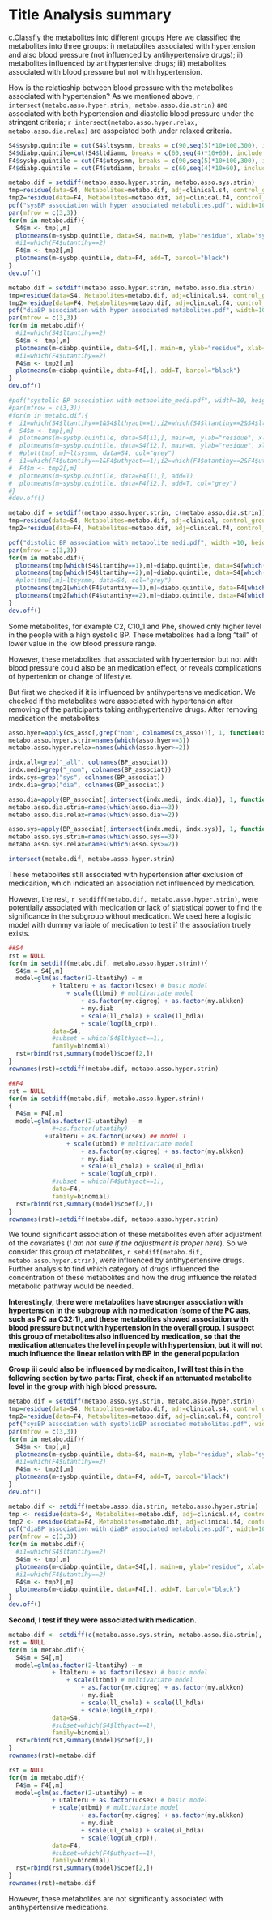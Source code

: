 Title Analysis summary
========================================================

c.Classfiy the metabolites into different groups
Here we classified the metabolites into three groups: 
i) metabolites associated with hypertension and also blood pressure (not influenced by antihypertensive drugs); 
ii) metabolites influenced by antihypertensive drugs; 
iii) metabolites associated with blood pressure but not with hypertension.

How is the relatioship between blood pressure with the metabolites associated with hypertension? As we mentioned above, `r intersect(metabo.asso.hyper.strin, metabo.asso.dia.strin)` are associated with both hypertension and diastolic blood pressure under the stringent criteria; `r intersect(metabo.asso.hyper.relax, metabo.asso.dia.relax)` are asspciated both under relaxed criteria.

```r
S4$sysbp.quintile = cut(S4$ltsysmm, breaks = c(90,seq(5)*10+100,300), include.lowest = T,ordered_result = F, right=F)
S4$diabp.quintile=cut(S4$ltdiamm, breaks = c(60,seq(4)*10+60), include.lowest = T,ordered_result = F, right=F)
F4$sysbp.quintile = cut(F4$utsysmm, breaks = c(90,seq(5)*10+100,300), include.lowest = T,ordered_result = F, right=F)
F4$diabp.quintile = cut(F4$utdiamm, breaks = c(60,seq(4)*10+60), include.lowest = T,ordered_result = F, right=F)

metabo.dif = setdiff(metabo.asso.hyper.strin, metabo.asso.sys.strin)
tmp=residue(data=S4, Metabolites=metabo.dif, adj=clinical.s4, control_group=which(S4$lthyact==2))
tmp2=residue(data=F4, Metabolites=metabo.dif, adj=clinical.f4, control_group=which(F4$uthyact==2))
pdf("sysBP association with hyper associated metabolites.pdf", width=10, height=8)
par(mfrow = c(3,3))
for(m in metabo.dif){
  S4$m <- tmp[,m]
  plotmeans(m~sysbp.quintile, data=S4, main=m, ylab="residue", xlab="systolicBP", col="grey", barcol="grey")
  #i1=which(F4$utantihy==2)
  F4$m <- tmp2[,m]
  plotmeans(m~sysbp.quintile, data=F4, add=T, barcol="black")
}
dev.off()

metabo.dif = setdiff(metabo.asso.hyper.strin, metabo.asso.dia.strin)
tmp=residue(data=S4, Metabolites=metabo.dif, adj=clinical.s4, control_group=which(S4$lthyact==2))
tmp2=residue(data=F4, Metabolites=metabo.dif, adj=clinical.f4, control_group=which(F4$uthyact==2))
pdf("diaBP association with hyper associated metabolites.pdf", width=10, height=8)
par(mfrow = c(3,3))
for(m in metabo.dif){
  #i1=which(S4$ltantihy==2)
  S4$m <- tmp[,m]
  plotmeans(m~diabp.quintile, data=S4[,], main=m, ylab="residue", xlab="diastolicBP", col="grey", barcol="grey")
  #i1=which(F4$utantihy==2)
  F4$m <- tmp2[,m]
  plotmeans(m~diabp.quintile, data=F4[,], add=T, barcol="black")
}
dev.off()

#pdf("systolic BP association with metabolite_medi.pdf", width=10, height=8)
#par(mfrow = c(3,3))
#for(m in metabo.dif){
#  i1=which(S4$ltantihy==1&S4$lthyact==1);i2=which(S4$ltantihy==2&S4$lthyact==1)
#  S4$m <- tmp[,m]
#  plotmeans(m~sysbp.quintile, data=S4[i1,], main=m, ylab="residue", xlab="systolicBP", col = "blue")
#  plotmeans(m~sysbp.quintile, data=S4[i2,], main=m, ylab="residue", xlab="systolicBP", col="lightblue",add=T)
#  #plot(tmp[,m]~ltsysmm, data=S4, col="grey")
#  i1=which(F4$utantihy==1&F4$uthyact==1);i2=which(F4$utantihy==2&F4$uthyact==1)
#  F4$m <- tmp2[,m]
#  plotmeans(m~sysbp.quintile, data=F4[i1,], add=T)
#  plotmeans(m~sysbp.quintile, data=F4[i2,], add=T, col="grey")
#}
#dev.off()

metabo.dif = setdiff(metabo.asso.hyper.strin, c(metabo.asso.dia.strin))
tmp=residue(data=S4, Metabolites=metabo.dif, adj=clinical, control_group=which(S4$lthyact==2))
tmp2=residue(data=F4, Metabolites=metabo.dif, adj=clinical.f4, control_group=which(F4$uthyact==2))

pdf("distolic BP association with metabolite_medi.pdf", width =10, height = 8)
par(mfrow = c(3,3))
for(m in metabo.dif){
  plotmeans(tmp[which(S4$ltantihy==1),m]~diabp.quintile, data=S4[which(S4$ltantihy==1),], main=m, ylab="residue", xlab="systolicBP", col="blue")
  plotmeans(tmp[which(S4$ltantihy==2),m]~diabp.quintile, data=S4[which(S4$ltantihy==2),], main=m, ylab="residue", xlab="systolicBP", col="lightblue",add=T)
  #plot(tmp[,m]~ltsysmm, data=S4, col="grey")
  plotmeans(tmp2[which(F4$utantihy==1),m]~diabp.quintile, data=F4[which(F4$utantihy==1),], add=T)
  plotmeans(tmp2[which(F4$utantihy==2),m]~diabp.quintile, data=F4[which(F4$utantihy==2),], add=T, col="grey")
}
dev.off()
```

Some metabolites, for example C2, C10_1 and Phe, showed only higher level in the people with a high systolic BP. These metabolites had a long "tail" of lower value in the low blood pressure range.

However, these metabolites that associated with hypertension but not with blood pressure could also be an medication effect, or reveals complications of hypertenion or change of lifestyle.

But first we checked if it is influenced by antihypertensive medication. We checked if the metabolites were associated with hypertension after removing of the participants taking antihypertensive drugs. After removing medication the metabolites:

```r
asso.hyer=apply(cs_asso[,grep("nom", colnames(cs_asso))], 1, function(x) sum(x!=0))
metabo.asso.hyper.strin=names(which(asso.hyer==3))
metabo.asso.hyper.relax=names(which(asso.hyer>=2))

indx.all=grep("_all", colnames(BP_associat))
indx.medi=grep("_nom", colnames(BP_associat))
indx.sys=grep("sys", colnames(BP_associat))
indx.dia=grep("dia", colnames(BP_associat))

asso.dia=apply(BP_associat[,intersect(indx.medi, indx.dia)], 1, function(x) sum(x!=0))
metabo.asso.dia.strin=names(which(asso.dia==3))
metabo.asso.dia.relax=names(which(asso.dia>=2))

asso.sys=apply(BP_associat[,intersect(indx.medi, indx.sys)], 1, function(x) sum(x!=0))
metabo.asso.sys.strin=names(which(asso.sys==3))
metabo.asso.sys.relax=names(which(asso.sys>=2))

intersect(metabo.dif, metabo.asso.hyper.strin)
```
These metabolites still associated with hypertension after exclusion of medicaition, which indicated an association not influenced by medication.

However, the rest, `r setdiff(metabo.dif, metabo.asso.hyper.strin)`, were potentially associated with medication or lack of statistical power to find the significance in the subgroup without medication. We used here a logistic model with dummy variable of medication to test if the association truely exists.
```r
##S4
rst = NULL
for(m in setdiff(metabo.dif, metabo.asso.hyper.strin)){
  S4$m = S4[,m]
  model=glm(as.factor(2-ltantihy) ~ m 
            + ltalteru + as.factor(lcsex) # basic model
    			+ scale(ltbmi) # multivariate model
					+ as.factor(my.cigreg) + as.factor(my.alkkon)
					+ my.diab
					+ scale(ll_chola) + scale(ll_hdla)
					+ scale(log(lh_crp)), 
            data=S4, 
            #subset = which(S4$lthyact==1),
            family=binomial)
  rst=rbind(rst,summary(model)$coef[2,])
}
rownames(rst)=setdiff(metabo.dif, metabo.asso.hyper.strin)

##F4
rst = NULL
for(m in setdiff(metabo.dif, metabo.asso.hyper.strin))
{
  F4$m = F4[,m]
  model=glm(as.factor(2-utantihy) ~ m 
            #+as.factor(utantihy)
          +utalteru + as.factor(ucsex) ## model 1
  				+ scale(utbmi) # multivariate model
					+ as.factor(my.cigreg) + as.factor(my.alkkon)
					+ my.diab
					+ scale(ul_chola) + scale(ul_hdla)
					+ scale(log(uh_crp)), 
            #subset = which(F4$uthyact==1),
            data=F4, 
            family=binomial)
  rst=rbind(rst,summary(model)$coef[2,])
}
rownames(rst)=setdiff(metabo.dif, metabo.asso.hyper.strin)
```

We found significant association of these metabolites even after adjustment of the covariates (_I am not sure if the adjustment is proper here_).
So we consider this group of metabolites, `r setdiff(metabo.dif, metabo.asso.hyper.strin)`, were influenced by antihypertensive drugs. Further analysis to find which category of drugs influenced the concentration of these metabolites and how the drug influence the related metabolic pathway would be needed.

__Interestingly, there were metabolites have stronger association with hypertension in the subgroup with no medication (some of the PC aas, such as PC aa C32:1), and these metabolites showed association with blood pressure but not with hypertension in the overall group. I suspect this group of metabolites also influenced by medication, so that the medication attenuates the level in people with hypertension, but it will not much influence the linear relation with BP in the general population__

__Group iii could also be influenced by medicaiton, I will test this in the following section by two parts:__
__First, check if an attenuated metabolite level in the group with high blood pressure.__

```r
metabo.dif = setdiff(metabo.asso.sys.strin, metabo.asso.hyper.strin)
tmp=residue(data=S4, Metabolites=metabo.dif, adj=clinical.s4, control_group=which(S4$lthyact==2))
tmp2=residue(data=F4, Metabolites=metabo.dif, adj=clinical.f4, control_group=which(F4$uthyact==2))
pdf("sysBP association with systolicBP associated metabolites.pdf", width=10, height=8)
par(mfrow = c(3,3))
for(m in metabo.dif){
  S4$m <- tmp[,m]
  plotmeans(m~sysbp.quintile, data=S4, main=m, ylab="residue", xlab="systolicBP", col="grey", barcol="grey")
  #i1=which(F4$utantihy==2)
  F4$m <- tmp2[,m]
  plotmeans(m~sysbp.quintile, data=F4, add=T, barcol="black")
}
dev.off()

metabo.dif <- setdiff(metabo.asso.dia.strin, metabo.asso.hyper.strin)
tmp <- residue(data=S4, Metabolites=metabo.dif, adj=clinical.s4, control_group=which(S4$lthyact==2))
tmp2 <- residue(data=F4, Metabolites=metabo.dif, adj=clinical.f4, control_group=which(F4$uthyact==2))
pdf("diaBP association with diaBP associated metabolites.pdf", width=10, height=8)
par(mfrow = c(3,3))
for(m in metabo.dif){
  #i1=which(S4$ltantihy==2)
  S4$m <- tmp[,m]
  plotmeans(m~diabp.quintile, data=S4[,], main=m, ylab="residue", xlab="diastolicBP", col="grey", barcol="grey")
  #i1=which(F4$utantihy==2)
  F4$m <- tmp2[,m]
  plotmeans(m~diabp.quintile, data=F4[,], add=T, barcol="black")
}
dev.off()
```

__Second, I test if they were associated with medication.__
```r
metabo.dif <- setdiff(c(metabo.asso.sys.strin, metabo.asso.dia.strin), metabo.asso.hyper.strin)
rst = NULL
for(m in metabo.dif){
  S4$m = S4[,m]
  model=glm(as.factor(2-ltantihy) ~ m 
            + ltalteru + as.factor(lcsex) # basic model
    			+ scale(ltbmi) # multivariate model
					+ as.factor(my.cigreg) + as.factor(my.alkkon)
					+ my.diab
					+ scale(ll_chola) + scale(ll_hdla)
					+ scale(log(lh_crp)), 
            data=S4, 
            #subset=which(S4$lthyact==1),
            family=binomial)
  rst=rbind(rst,summary(model)$coef[2,])
}
rownames(rst)=metabo.dif

rst = NULL
for(m in metabo.dif){
  F4$m = F4[,m]
  model=glm(as.factor(2-utantihy) ~ m 
            + utalteru + as.factor(ucsex) # basic model
      		+ scale(utbmi) # multivariate model
					+ as.factor(my.cigreg) + as.factor(my.alkkon)
					+ my.diab
					+ scale(ul_chola) + scale(ul_hdla)
					+ scale(log(uh_crp)), 
            data=F4, 
            #subset=which(F4$uthyact==1),
            family=binomial)
  rst=rbind(rst,summary(model)$coef[2,])
}
rownames(rst)=metabo.dif
```

However, these metabolites are not significantly associated with antihypertensive medications.
